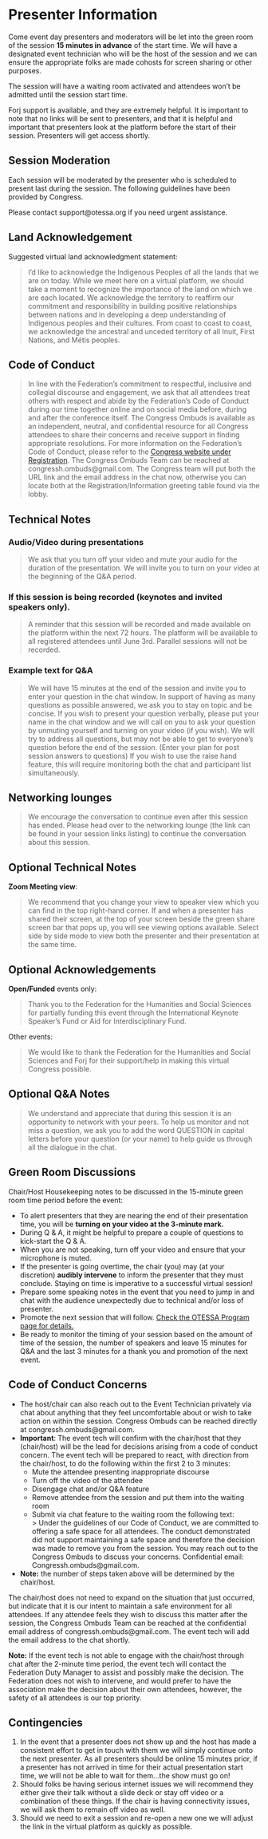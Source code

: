 # Presenter Information {-}


Come event day presenters and moderators will be let into the green room of the session **15 minutes in advance** of the start time. We will have a designated event technician who will be the host of the session and we can ensure the appropriate folks are made cohosts for screen sharing or other purposes.  

The session will have a waiting room activated and attendees won’t be admitted until the session start time.

Forj support is available, and they are extremely helpful. It is important to note that no links will be sent to presenters, and that it is helpful and important that presenters look at the platform before the start of their session. Presenters will get access shortly.

## Session Moderation {-}
Each session will be moderated by the presenter who is scheduled to present last during the session. The following guidelines have been provided by Congress.

Please contact support@otessa.org if you need urgent assistance.

## Land Acknowledgement {-}
Suggested virtual land acknowledgment statement:  
  
> I’d like to acknowledge the Indigenous Peoples of all the lands that we are on today. While we meet here on a virtual platform, we should take a moment to recognize the importance of the land on which we are each located. We acknowledge the territory to reaffirm our commitment and responsibility in building positive relationships between nations and in developing a deep understanding of Indigenous peoples and their cultures. From coast to coast to coast, we acknowledge the ancestral and unceded territory of all Inuit, First Nations, and Métis peoples.  

## Code of Conduct {-}

> In line with the Federation’s commitment to respectful, inclusive and collegial discourse and engagement, we ask that all attendees treat others with respect and abide by the Federation’s Code of Conduct during our time together online and on social media before, during and after the conference itself. The Congress Ombuds is available as an independent, neutral, and confidential resource for all Congress attendees to share their concerns and receive support in finding appropriate resolutions. For more information on the Federation’s Code of Conduct, please refer to the [Congress website under Registration](https://www.federationhss.ca/en/about-us/about-federation/code-conduct){target="_blank"}. The Congress Ombuds Team can be reached at congressh.ombuds@gmail.com. The Congress team will put both the URL link and the email address in the chat now, otherwise you can locate both at the Registration/Information greeting table found via the lobby.  

## Technical Notes {-}

### Audio/Video during presentations {-}

>We ask that you turn off your video and mute your audio for the duration of the presentation. We will invite you to turn on your video at the beginning of the Q&A period.  

### If this session is being recorded (keynotes and invited speakers only). {-}

>A reminder that this session will be recorded and made available on the platform within the next 72 hours. The platform will be available to all registered attendees until June 3rd. Parallel sessions will not be recorded.  

### Example text for Q&A {-}

> We will have 15 minutes at the end of the session and invite you to enter your question in the chat window. In support of having as many questions as possible answered, we ask you to stay on topic and be concise. If you wish to present your question verbally, please put your name in the chat window and we will call on you to ask your question by unmuting yourself and turning on your video (if you wish). We will try to address all questions, but may not be able to get to everyone’s question before the end of the session. (Enter your plan for post session answers to questions) If you wish to use the raise hand feature, this will require monitoring both the chat and participant list simultaneously.  

## Networking lounges {-}

>We encourage the conversation to continue even after this session has ended. Please head over to the networking lounge (the link can be found in your session links listing) to continue the conversation about this session.  

## Optional Technical Notes {-}

**Zoom Meeting view**: 

>We recommend that you change your view to speaker view which you can find in the top right-hand corner. If and when a presenter has shared their screen, at the top of your screen beside the green share screen bar that pops up, you will see viewing options available. Select side by side mode to view both the presenter and their presentation at the same time.  

## Optional Acknowledgements {-}

**Open/Funded** events only: 

> Thank you to the Federation for the Humanities and Social Sciences for partially funding this event through the International Keynote Speaker’s Fund or Aid for Interdisciplinary Fund.  

Other events:

> We would like to thank the Federation for the Humanities and Social Sciences and Forj for their support/help in making this virtual Congress possible.  

## Optional Q&A Notes {-}

>We understand and appreciate that during this session it is an opportunity to network with your peers. To help us monitor and not miss a question, we ask you to add the word QUESTION in capital letters before your question (or your name) to help guide us through all the dialogue in the chat.

## Green Room Discussions {-}

Chair/Host Housekeeping notes to be discussed in the 15-minute green room time period before the event:  

- To alert presenters that they are nearing the end of their presentation time, you will be **turning on your video at the 3-minute mark.**  
- During Q & A, it might be helpful to prepare a couple of questions to kick-start the Q & A.  
- When you are not speaking, turn off your video and ensure that your microphone is muted.  
- If the presenter is going overtime, the chair (you) may (at your discretion) **audibly intervene** to inform the presenter that they must conclude. Staying on time is imperative to a successful virtual session!  
- Prepare some speaking notes in the event that you need to jump in and chat with the audience unexpectedly due to technical and/or loss of presenter.  
- Promote the next session that will follow. [Check the OTESSA Program page for details.](https://otessa.org/2022/program){target="_blank"}  
- Be ready to monitor the timing of your session based on the amount of time of the session, the number of speakers and leave 15 minutes for Q&A and the last 3 minutes for a thank you and promotion of the next event. 

## Code of Conduct Concerns {-}

- The host/chair can also reach out to the Event Technician privately via chat about anything that they feel uncomfortable about or wish to take action on within the session. Congress Ombuds can be reached directly at congressh.ombuds@gmail.com.
- **Important**: The event tech will confirm with the chair/host that they (chair/host) will be the lead for decisions arising from a code of conduct concern. The event tech will be prepared to react, with direction from the chair/host, to do the following within the first 2 to 3 minutes:  
  - Mute the attendee presenting inappropriate discourse  
  - Turn off the video of the attendee  
  - Disengage chat and/or Q&A feature  
  - Remove attendee from the session and put them into the waiting room  
  - Submit via chat feature to the waiting room the following text:  
    > Under the guidelines of our Code of Conduct, we are committed to offering a safe space for all attendees. The conduct demonstrated did not support maintaining a safe space and therefore the decision was made to remove you from the session. You may reach out to the Congress Ombuds to discuss your concerns. Confidential email: Congressh.ombuds@gmail.com.  
- 
**Note:** the number of steps taken above will be determined by the chair/host.  

The chair/host does not need to expand on the situation that just occurred, but indicate that it is our intent to maintain a safe environment for all attendees. If any attendee feels they wish to discuss this matter after the session, the Congress Ombuds Team can be reached at the confidential email address of congressh.ombuds@gmail.com. The event tech will add the email address to the chat shortly.  

**Note:** If the event tech is not able to engage with the chair/host through chat after the 2-minute time period, the event tech will contact the Federation Duty Manager to assist and possibly make the decision. The Federation does not wish to intervene, and would prefer to have the association make the decision about their own attendees, however, the safety of all attendees is our top priority.

## Contingencies {-}

1. In the event that a presenter does not show up and the host has made a consistent effort to get in touch with them we will simply continue onto the next presenter. As all presenters should be online 15 minutes prior, if a presenter has not arrived in time for their actual presentation start time, we will not be able to wait for them...the show must go on!
2. Should folks be having serious internet issues we will recommend they either give their talk without a slide deck or stay off video or a combination of these things. If the chair is having connectivity issues, we will ask them to remain off video as well.
3. Should we need to exit a session and re-open a new one we will adjust the link in the virtual platform as quickly as possible.